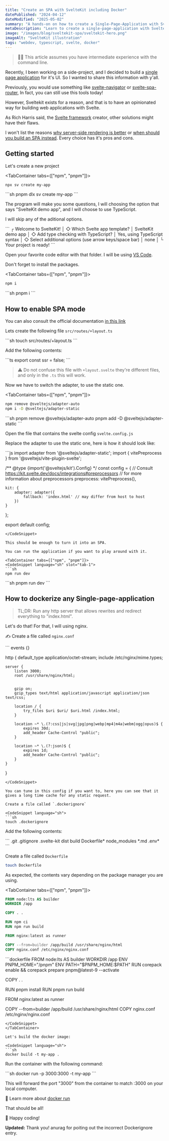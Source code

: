 ```yaml
---
title: "Create an SPA with SvelteKit including Docker"
datePublished: "2024-04-12"
dateModified: "2025-05-02"
summary: "A hands-on on how to create a Single-Page-Application with SvelteKit"
metaDescription: "Learn to create a single-page-application with SvelteKit, TypeScript and deploy it using Docker"
image: "/images/blog/sveltekit-spa/sveltekit-hero.png"
imageAlt: "SvelteKit illustration"
tags: "webdev, typescript, svelte, docker"
---
```



> 🧑‍💻 This article assumes you have intermediate experience with the command line.

Recently, I been working on a side-project, and I decided to build a [single page application](https://en.wikipedia.org/wiki/Single-page_application) for it's UI. So I wanted to share this information with y'all.

Previously, you would use something like [svelte-navigator](https://www.npmjs.com/package/svelte-navigator) or [svelte-spa-router](https://github.com/ItalyPaleAle/svelte-spa-router), In fact, you can still use this tools today!

However, Sveltekit exists for a reason, and that is to have an opinionated way for building web applications with Svelte.

<Tweet id="https://twitter.com/Rich_Harris/status/1376578502833606658" />

<Tweet id="https://twitter.com/Rich_Harris/status/1376590688717045762" />

As Rich Harris said, the [Svelte framework](https://en.wikipedia.org/wiki/Svelte) creator, other solutions might have their flaws.

I won't list the reasons [why server-side rendering is better](https://www.phind.com/search?q=Why+should+I+avoid+building+a+single-page-application+and+prefer+a+solution+with+server-side+rendering+instead%3F&ignoreSearchResults=false&allowMultiSearch=false) or [when should you build an SPA instead](https://www.phind.com/search?q=When+should+I+prefer+building+a+single-page-application+instead+of+running+a+server+that+provides+SSR.++What+are+it%27s+benefits%3F&ignoreSearchResults=false&allowMultiSearch=false). Every choice has it's pros and cons.

## Getting started

Let's create a new project

<TabContainer tabs={["npm", "pnpm"]}>
<CodeSnippet language="sh" slot="tab-1">
```sh
npx sv create my-app
```
</CodeSnippet>
<CodeSnippet language="sh" slot="tab-2">
```sh
pnpm dlx sv create my-app
```
</CodeSnippet>
</TabContainer>

The program will make you some questions, I will choosing the option that says "SvelteKit demo app", and I will choose to use TypeScript.

I will skip any of the aditional options.

<CodeSnippet language="misc" name="Console Output">
```
┌  Welcome to SvelteKit!
│
◇  Which Svelte app template?
│  SvelteKit demo app
│
◇  Add type checking with TypeScript?
│  Yes, using TypeScript syntax
│
◇  Select additional options (use arrow keys/space bar)
│  none
│
└  Your project is ready!
```
</CodeSnippet>

Open your favorite code editor with that folder. I will be using [VS Code](https://code.visualstudio.com/).

Don't forget to install the packages.

<TabContainer tabs={["npm", "pnpm"]}>
<CodeSnippet language="sh" slot="tab-1">
```sh
npm i
```
</CodeSnippet>
<CodeSnippet language="sh" slot="tab-2">
```sh
pnpm i
```
</CodeSnippet>
</TabContainer>

## How to enable SPA mode

You can also consult the official documentation [in this link](https://kit.svelte.dev/docs/single-page-apps)

Lets create the following file `src/routes/+layout.ts`

<CodeSnippet language="sh">
```sh
touch src/routes/+layout.ts
```
</CodeSnippet>

Add the following contents:

<CodeSnippet language="ts" name="src/routes/+layout.ts">
```ts
export const ssr = false;
```
</CodeSnippet>

> ⚠ Do not confuse this file with `+layout.svelte` they're different files, and only in the `.ts` this will work.

Now we have to switch the adapter, to use the static one.

<TabContainer tabs={["npm", "pnpm"]}>
<CodeSnippet language="sh" slot="tab-1">
```sh
npm remove @sveltejs/adapter-auto
npm i -D @sveltejs/adapter-static
```
</CodeSnippet>
<CodeSnippet language="sh" slot="tab-2">
```sh
pnpm remove @sveltejs/adapter-auto
pnpm add -D @sveltejs/adapter-static
```
</CodeSnippet>
</TabContainer>

Open the file that contains the svelte config `svelte.config.js`

Replace the adapter to use the static one, here is how it should look like:

<CodeSnippet language="js" name="svelte.config.js">
```js
import adapter from '@sveltejs/adapter-static';
import { vitePreprocess } from '@sveltejs/vite-plugin-svelte';

/** @type {import('@sveltejs/kit').Config} */
const config = {
	// Consult https://kit.svelte.dev/docs/integrations#preprocessors
	// for more information about preprocessors
	preprocess: vitePreprocess(),

	kit: {
		adapter: adapter({
			fallback: 'index.html' // may differ from host to host
		})
	}
};

export default config;
```
</CodeSnippet>

This should be enough to turn it into an SPA.

You can run the application if you want to play around with it.

<TabContainer tabs={["npm", "pnpm"]}>
<CodeSnippet language="sh" slot="tab-1">
```sh
npm run dev
```
</CodeSnippet>
<CodeSnippet language="sh" slot="tab-2">
```sh
pnpm run dev
```
</CodeSnippet>
</TabContainer>

## How to dockerize any Single-page-application

> TL;DR: Run any http server that allows rewrites and redirect everything to "index.html".

Let's do that! For that, I will using nginx.

✍ Create a file called `nginx.conf`

<CodeSnippet language="cfg" name="nginx.conf">
```
events {}

http {
    default_type application/octet-stream;
    include /etc/nginx/mime.types;

    server {
        listen 3000;
        root /usr/share/nginx/html;

        
        gzip on;
        gzip_types text/html application/javascript application/json text/css;

        location / {
            try_files $uri $uri/ $uri.html /index.html;
        }

        location ~* \.(?:css|js|svg|jpg|png|webp|mp4|m4a|webm|ogg|opus)$ {
            expires 30d;
            add_header Cache-Control "public";
        }

        location ~* \.(?:json)$ {
            expires 1d;
            add_header Cache-Control "public";
        }
    }
}
```
</CodeSnippet>

You can tune in this config if you want to, here you can see that it gives a long time cache for any static request.

Create a file called `.dockerignore`

<CodeSnippet language="sh">
```sh
touch .dockerignore
```
</CodeSnippet>

Add the following contents:

<CodeSnippet language="misc" name=".dockerignore">
```
.git
.gitignore
.svelte-kit
dist
build
Dockerfile*
node_modules
*.md
.env*
```
</CodeSnippet>

Create a file called `Dockerfile`
<CodeSnippet language="sh">
```sh
touch Dockerfile
```
</CodeSnippet>

As expected, the contents vary depending on the package manager you are using.

<TabContainer tabs={["npm", "pnpm"]}>
<CodeSnippet language="dockerfile" slot="tab-1">
```dockerfile
FROM node:lts AS builder
WORKDIR /app

COPY . .

RUN npm ci
RUN npm run build

FROM nginx:latest as runner

COPY --from=builder /app/build /usr/share/nginx/html
COPY nginx.conf /etc/nginx/nginx.conf
```
</CodeSnippet>
<CodeSnippet language="dockerfile" slot="tab-2">
```dockerfile
FROM node:lts AS builder
WORKDIR /app
ENV PNPM_HOME="/pnpm"
ENV PATH="$PNPM_HOME:$PATH"
RUN corepack enable && corepack prepare pnpm@latest-9 --activate

COPY . .

RUN pnpm install
RUN pnpm run build

FROM nginx:latest as runner

COPY --from=builder /app/build /usr/share/nginx/html
COPY nginx.conf /etc/nginx/nginx.conf
```
</CodeSnippet>
</TabContainer>

Let's build the docker image:

<CodeSnippet language="sh">
```sh
docker build -t my-app .
```
</CodeSnippet>

Run the container with the following command:

<CodeSnippet language="sh">
```sh
docker run -p 3000:3000 -t my-app
```
</CodeSnippet>

This will forward the port "3000" from the container to match :3000 on your local computer.

🧠 Learn more about [docker run](https://docs.docker.com/reference/cli/docker/container/run/)

That should be all!

👋 Happy coding!

**Updated:** Thank you! anurag for poiting out the incorrect Dockerignore entry.
